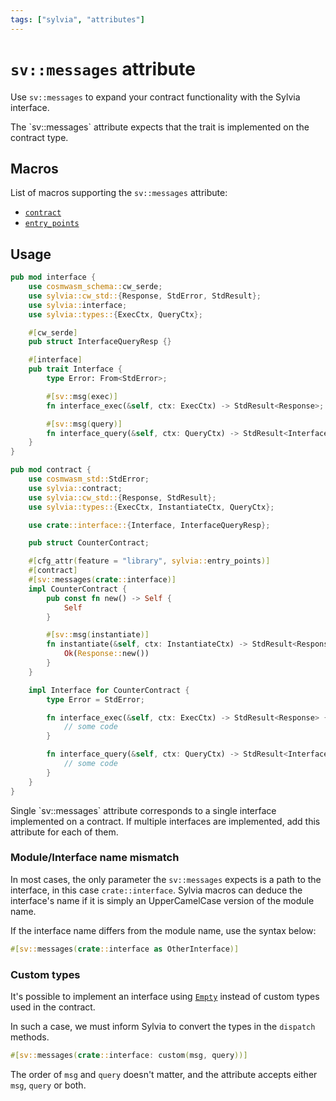 ```yaml
---
tags: ["sylvia", "attributes"]
---
```



# `sv::messages` attribute

Use `sv::messages` to expand your contract functionality with the Sylvia
interface.

<Callout>
  The `sv::messages` attribute expects that the trait is implemented on the
  contract type.
</Callout>

## Macros

List of macros supporting the `sv::messages` attribute:

- [`contract`](https://cosmwasm-docs.vercel.app/sylvia/macros/contract)
- [`entry_points`](https://cosmwasm-docs.vercel.app/sylvia/macros/entry_points)

## Usage

```rust
pub mod interface {
    use cosmwasm_schema::cw_serde;
    use sylvia::cw_std::{Response, StdError, StdResult};
    use sylvia::interface;
    use sylvia::types::{ExecCtx, QueryCtx};

    #[cw_serde]
    pub struct InterfaceQueryResp {}

    #[interface]
    pub trait Interface {
        type Error: From<StdError>;

        #[sv::msg(exec)]
        fn interface_exec(&self, ctx: ExecCtx) -> StdResult<Response>;

        #[sv::msg(query)]
        fn interface_query(&self, ctx: QueryCtx) -> StdResult<InterfaceQueryResp>;
    }
}

pub mod contract {
    use cosmwasm_std::StdError;
    use sylvia::contract;
    use sylvia::cw_std::{Response, StdResult};
    use sylvia::types::{ExecCtx, InstantiateCtx, QueryCtx};

    use crate::interface::{Interface, InterfaceQueryResp};

    pub struct CounterContract;

    #[cfg_attr(feature = "library", sylvia::entry_points)]
    #[contract]
    #[sv::messages(crate::interface)]
    impl CounterContract {
        pub const fn new() -> Self {
            Self
        }

        #[sv::msg(instantiate)]
        fn instantiate(&self, ctx: InstantiateCtx) -> StdResult<Response> {
            Ok(Response::new())
        }
    }

    impl Interface for CounterContract {
        type Error = StdError;

        fn interface_exec(&self, ctx: ExecCtx) -> StdResult<Response> {
            // some code
        }

        fn interface_query(&self, ctx: QueryCtx) -> StdResult<InterfaceQueryResp> {
            // some code
        }
    }
}
```

<Callout>
  Single `sv::messages` attribute corresponds to a single interface implemented
  on a contract. If multiple interfaces are implemented, add this attribute for
  each of them.
</Callout>

### Module/Interface name mismatch

In most cases, the only parameter the `sv::messages` expects is a path to the
interface, in this case `crate::interface`. Sylvia macros can deduce the
interface's name if it is simply an UpperCamelCase version of the module name.

If the interface name differs from the module name, use the syntax below:

```rust
#[sv::messages(crate::interface as OtherInterface)]
```

### Custom types

It's possible to implement an interface using
[`Empty`](https://docs.rs/cosmwasm-std/latest/cosmwasm_std/struct.Empty.html)
instead of custom types used in the contract.

In such a case, we must inform Sylvia to convert the types in the `dispatch`
methods.

```rust
#[sv::messages(crate::interface: custom(msg, query))]
```

The order of `msg` and `query` doesn't matter, and the attribute accepts either
`msg`, `query` or both.
